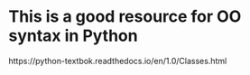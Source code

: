 
# This is a good resource for OO syntax in Python

https://python-textbok.readthedocs.io/en/1.0/Classes.html
